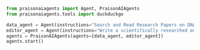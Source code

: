 ```python
from praisonaiagents import Agent, PraisonAIAgents
from praisonaiagents.tools import duckduckgo

data_agent = Agent(instructions="Search and Read Research Papers on DNA Mutation", tools=[duckduckgo])
editor_agent = Agent(instructions="Write a scientifically researched outcome and findings about DNA Mutation")
agents = PraisonAIAgents(agents=[data_agent, editor_agent])
agents.start()
```